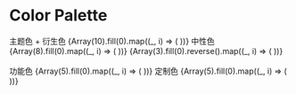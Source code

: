 
# Color Palette

<Meta title="antd/basic" component={ColorBox} />

<Canvas>
  <Story name="Color Palette">
    <Row>
      <Col offset={4} span={8}>
        <Space direction='vertical' size='large'>
          <Typography.Title level={3}>主题色 + 衍生色</Typography.Title>
          {Array(10).fill(0).map((_, i) => (
            <ColorBox key={`B${i}`} name={`B${i}`} color={colors[`B${i}`]} />
          ))}
        </Space>
      </Col>
      <Col span={8}>
        <Space direction='vertical' size='large'>
          <Typography.Title level={3}>中性色</Typography.Title>
          {Array(8).fill(0).map((_, i) => (
            <ColorBox key={`F${i}`} name={`F${i}`} color={colors[`F${i}`]} />
          ))}
          {Array(3).fill(0).reverse().map((_, i) => (
            <ColorBox key={`M${i + 1}`} name={`M${i + 1}`} color={colors[`M${i + 1}`]} />
          ))}
        </Space>
      </Col>
    </Row>
    <br />
    <br />
    <Row>
      <Col offset={4} span={8}>
        <Space direction='vertical' size='large'>
          <Typography.Title level={3}>功能色</Typography.Title>
          {Array(5).fill(0).map((_, i) => (
            <ColorBox key={`T${i + 1}`} name={`T${i + 1}`} color={colors[`T${i + 1}`]} />
          ))}
        </Space>
      </Col>
      <Col span={8}>
        <Space direction='vertical' size='large'>
          <Typography.Title level={3}>定制色</Typography.Title>
          {Array(5).fill(0).map((_, i) => (
            <ColorBox key={`D${i + 1}`} name={`D${i + 1}`} color={colors[`D${i + 1}`]} />
          ))}
        </Space>
      </Col>
    </Row>
  </Story>
</Canvas>
